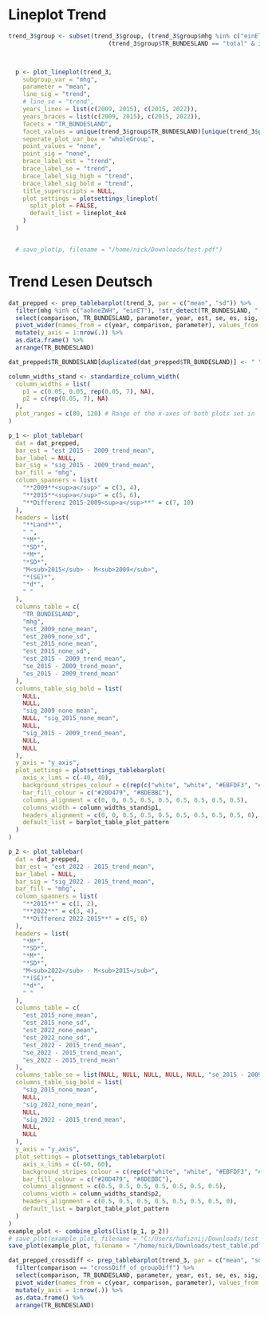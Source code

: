 # Lineplot Trend

```r
trend_3$group <- subset(trend_3$group, (trend_3$group$mhg %in% c("einET", "ersteGen")) |
                            (trend_3$group$TR_BUNDESLAND == "total" & is.na(trend_3$group$mhg)))



  p <- plot_lineplot(trend_3,
    subgroup_var = "mhg",
    parameter = "mean",
    line_sig = "trend",
    # line_se = "trend",
    years_lines = list(c(2009, 2015), c(2015, 2022)),
    years_braces = list(c(2009, 2015), c(2015, 2022)),
    facets = "TR_BUNDESLAND",
    facet_values = unique(trend_3$group$TR_BUNDESLAND)[unique(trend_3$group$TR_BUNDESLAND) != "total"],
    seperate_plot_var_box = "wholeGroup",
    point_values = "none",
    point_sig = "none",
    brace_label_est = "trend",
    brace_label_se = "trend",
    brace_label_sig_high = "trend",
    brace_label_sig_bold = "trend",
    title_superscripts = NULL,
    plot_settings = plotsettings_lineplot(
      split_plot = FALSE,
      default_list = lineplot_4x4
    )
  )


  # save_plot(p, filename = "/home/nick/Downloads/test.pdf")

```



# Trend Lesen Deutsch


```r
dat_prepped <- prep_tablebarplot(trend_3, par = c("mean", "sd")) %>%
  filter(mhg %in% c("aohneZWH", "einET"), !str_detect(TR_BUNDESLAND, "- total")) %>%
  select(comparison, TR_BUNDESLAND, parameter, year, est, se, es, sig, mhg) %>%
  pivot_wider(names_from = c(year, comparison, parameter), values_from = c(est, se, es, sig)) %>%
  mutate(y_axis = 1:nrow(.)) %>%
  as.data.frame() %>%
  arrange(TR_BUNDESLAND)

dat_prepped$TR_BUNDESLAND[duplicated(dat_prepped$TR_BUNDESLAND)] <- " "

column_widths_stand <- standardize_column_width(
  column_widths = list(
    p1 = c(0.05, 0.05, rep(0.05, 7), NA),
    p2 = c(rep(0.05, 7), NA)
  ),
  plot_ranges = c(80, 120) # Range of the x-axes of both plots set in 'axis_x_lims'.
)

p_1 <- plot_tablebar(
  dat = dat_prepped,
  bar_est = "est_2015 - 2009_trend_mean",
  bar_label = NULL,
  bar_sig = "sig_2015 - 2009_trend_mean",
  bar_fill = "mhg",
  column_spanners = list(
    "**2009**<sup>a</sup>" = c(3, 4),
    "**2015**<sup>a</sup>" = c(5, 6),
    "**Differenz 2015-2009<sup>a</sup>**" = c(7, 10)
  ),
  headers = list(
    "**Land**",
    " ",
    "*M*",
    "*SD*",
    "*M*",
    "*SD*",
    "M<sub>2015</sub> - M<sub>2009</sub>",
    "*(SE)*",
    "*d*",
    " "
  ),
  columns_table = c(
    "TR_BUNDESLAND",
    "mhg",
    "est_2009_none_mean",
    "est_2009_none_sd",
    "est_2015_none_mean",
    "est_2015_none_sd",
    "est_2015 - 2009_trend_mean",
    "se_2015 - 2009_trend_mean",
    "es_2015 - 2009_trend_mean"
  ),
  columns_table_sig_bold = list(
    NULL,
    NULL,
    "sig_2009_none_mean",
    NULL, "sig_2015_none_mean",
    NULL,
    "sig_2015 - 2009_trend_mean",
    NULL,
    NULL
  ),
  y_axis = "y_axis",
  plot_settings = plotsettings_tablebarplot(
    axis_x_lims = c(-40, 40),
    background_stripes_colour = c(rep(c("white", "white", "#EBFDF3", "#EBFDF3"), 8), "grey", "grey"),
    bar_fill_colour = c("#20D479", "#8DEBBC"),
    columns_alignment = c(0, 0, 0.5, 0.5, 0.5, 0.5, 0.5, 0.5, 0.5),
    columns_width = column_widths_stand$p1,
    headers_alignment = c(0, 0, 0.5, 0.5, 0.5, 0.5, 0.5, 0.5, 0.5, 0),
    default_list = barplot_table_plot_pattern
  )
)

p_2 <- plot_tablebar(
  dat = dat_prepped,
  bar_est = "est_2022 - 2015_trend_mean",
  bar_label = NULL,
  bar_sig = "sig_2022 - 2015_trend_mean",
  bar_fill = "mhg",
  column_spanners = list(
    "**2015**" = c(1, 2),
    "**2022**" = c(3, 4),
    "**Differenz 2022-2015**" = c(5, 8)
  ),
  headers = list(
    "*M*",
    "*SD*",
    "*M*",
    "*SD*",
    "M<sub>2022</sub> - M<sub>2015</sub>",
    "*(SE)*",
    "*d*",
    " "
  ),
  columns_table = c(
    "est_2015_none_mean",
    "est_2015_none_sd",
    "est_2022_none_mean",
    "est_2022_none_sd",
    "est_2022 - 2015_trend_mean",
    "se_2022 - 2015_trend_mean",
    "es_2022 - 2015_trend_mean"
  ),
  columns_table_se = list(NULL, NULL, NULL, NULL, NULL, "se_2015 - 2009_trend_mean", NULL),
  columns_table_sig_bold = list(
    "sig_2015_none_mean",
    NULL,
    "sig_2022_none_mean",
    NULL,
    "sig_2022 - 2015_trend_mean",
    NULL,
    NULL
  ),
  y_axis = "y_axis",
  plot_settings = plotsettings_tablebarplot(
    axis_x_lims = c(-60, 60),
    background_stripes_colour = c(rep(c("white", "white", "#EBFDF3", "#EBFDF3"), 8), "grey", "grey"),
    bar_fill_colour = c("#20D479", "#8DEBBC"),
    columns_alignment = c(0.5, 0.5, 0.5, 0.5, 0.5, 0.5, 0.5),
    columns_width = column_widths_stand$p2,
    headers_alignment = c(0.5, 0.5, 0.5, 0.5, 0.5, 0.5, 0.5, 0),
    default_list = barplot_table_plot_pattern
  )
)
example_plot <- combine_plots(list(p_1, p_2))
# save_plot(example_plot, filename = "C:/Users/hafiznij/Downloads/test_table.pdf")
save_plot(example_plot, filename = "/home/nick/Downloads/test_table.pdf", width = 320)
```


```r
dat_prepped_crossdiff <- prep_tablebarplot(trend_3, par = c("mean", "sd")) %>%
  filter(comparison == "crossDiff_of_groupDiff") %>%
  select(comparison, TR_BUNDESLAND, parameter, year, est, se, es, sig, mhg) %>%
  pivot_wider(names_from = c(year, comparison, parameter), values_from = c(est, se, es, sig)) %>%
  mutate(y_axis = 1:nrow(.)) %>%
  as.data.frame() %>%
  arrange(TR_BUNDESLAND)
```

